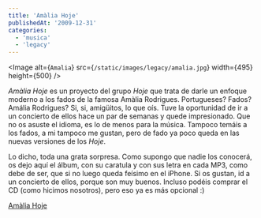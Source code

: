 ```yaml
---
title: 'Amàlia Hoje'
publishedAt: '2009-12-31'
categories:
  - 'musica'
  - 'legacy'
---
```


<Image
  alt={`Amalia`}
  src={`/static/images/legacy/amalia.jpg`}
  width={495}
  height={500}
/>

_Amàlia Hoje_ es un proyecto del grupo _Hoje_ que trata de darle un enfoque moderno a los fados de la famosa Amàlia Rodrigues. Portugueses? Fados? Amália Rodrigues? Si, si, amigüitos, lo que oís. Tuve la oportunidad de ir a un concierto de ellos hace un par de semanas y quede impresionado. Que no os asuste el idioma, es lo de menos para la música. Tampoco temáis a los fados, a mi tampoco me gustan, pero de fado ya poco queda en las nuevas versiones de los _Hoje_.

Lo dicho, toda una grata sorpresa. Como supongo que nadie los conocerá, os dejo aquí el álbum, con su caratula y con sus letra en cada MP3, como debe de ser, que si no luego queda feísimo en el iPhone. Si os gustan, id a un concierto de ellos, porque son muy buenos. Incluso podéis comprar el CD (como hicimos nosotros), pero eso ya es más opcional :)

[Amàlia Hoje](http://rapidshare.com/files/328190199/amalia.zip)
